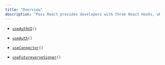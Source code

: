 ```yaml
---
title: "Overview"
description: "Pass React provides developers with three React Hooks, which expose a variety of methods to access data and perform actions for managing logins, sessions, connections, and signings to messages, transactions, and extrinsics."
---
```


* [`useAuthUI`](/dev/authentication/hooks/useauthui)`()`

* [`useAuth`](/dev/authentication/hooks/useauth)`()`

* [`useConnector`](/dev/authentication/hooks/useconnector)`()`

* [`useFutureverseSigner`](/dev/authentication/hooks/usefutureversesigner)`()`
